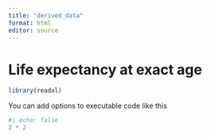 ```yaml
---
title: "derived_data"
format: html
editor: source
---
```




# Life expectancy at exact age
```r
library(readxl)

```

You can add options to executable code like this

```r
#| echo: false
2 * 2
```


